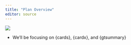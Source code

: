 ```yaml
---
title: "Plan Overview"
editor: source
---
```


![](images/overview.png){fig-align="center"}

-   We'll be focusing on {cards}, {cardx}, and {gtsummary}
